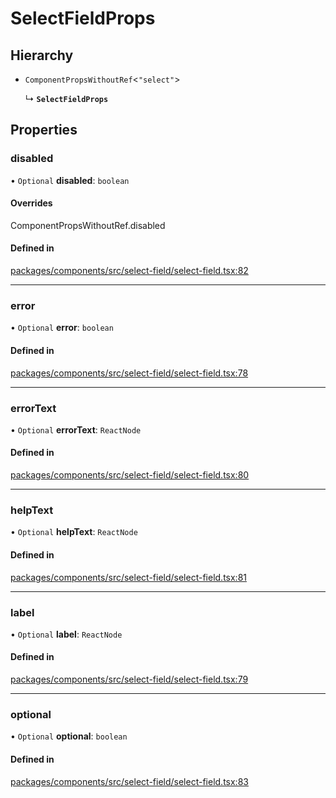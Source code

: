 # SelectFieldProps

## Hierarchy

- `ComponentPropsWithoutRef`\<`"select"`\>

  ↳ **`SelectFieldProps`**

## Properties

### disabled

• `Optional` **disabled**: `boolean`

#### Overrides

ComponentPropsWithoutRef.disabled

#### Defined in

[packages/components/src/select-field/select-field.tsx:82](https://github.com/vtex/shoreline/blob/0b6f8d7fa/packages/components/src/select-field/select-field.tsx#L82)

---

### error

• `Optional` **error**: `boolean`

#### Defined in

[packages/components/src/select-field/select-field.tsx:78](https://github.com/vtex/shoreline/blob/0b6f8d7fa/packages/components/src/select-field/select-field.tsx#L78)

---

### errorText

• `Optional` **errorText**: `ReactNode`

#### Defined in

[packages/components/src/select-field/select-field.tsx:80](https://github.com/vtex/shoreline/blob/0b6f8d7fa/packages/components/src/select-field/select-field.tsx#L80)

---

### helpText

• `Optional` **helpText**: `ReactNode`

#### Defined in

[packages/components/src/select-field/select-field.tsx:81](https://github.com/vtex/shoreline/blob/0b6f8d7fa/packages/components/src/select-field/select-field.tsx#L81)

---

### label

• `Optional` **label**: `ReactNode`

#### Defined in

[packages/components/src/select-field/select-field.tsx:79](https://github.com/vtex/shoreline/blob/0b6f8d7fa/packages/components/src/select-field/select-field.tsx#L79)

---

### optional

• `Optional` **optional**: `boolean`

#### Defined in

[packages/components/src/select-field/select-field.tsx:83](https://github.com/vtex/shoreline/blob/0b6f8d7fa/packages/components/src/select-field/select-field.tsx#L83)
